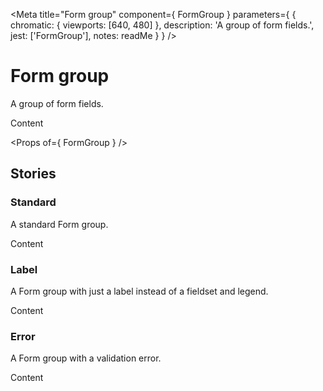 
<Meta
  title="Form group"
  component={ FormGroup }
  parameters={ {
    chromatic: { viewports: [640, 480] },
    description: 'A group of form fields.',
    jest: ['FormGroup'],
    notes: readMe
  } }
/>

# Form group

<p><Tag text="Internal" /></p>

A group of form fields.

<Preview withToolbar>
  <Story name="FormGroup">
    <FormGroup
      hint="Enter your date of birth"
      id="dob"
      label="Birthday"
    >
      Content
    </FormGroup>
  </Story>
</Preview>

<Props of={ FormGroup } />


## Stories
### Standard

A standard Form group.

<Preview>
  <Story name="Standard">
    <FormGroup
      hint="Enter your date of birth"
      id="dob"
      label="Birthday"
    >
      Content
    </FormGroup>
  </Story>
</Preview>


### Label

A Form group with just a label instead of a fieldset and legend.

<Preview>
  <Story name="Label">
    <FormGroup
      fieldId="name-input"
      hint="Enter your name"
      id="name"
      label="Name"
    >
      Content
    </FormGroup>
  </Story>
</Preview>


### Error

A Form group with a validation error.

<Preview>
  <Story name="Error">
    <FormGroup
      error="Enter a date in the past"
      hint="Enter your date of birth"
      id="dob"
      label="Birthday"
    >
      Content
    </FormGroup>
  </Story>
</Preview>